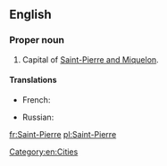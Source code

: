 ==English==

===Proper noun===
{{en-proper noun}}

# Capital of [[Saint-Pierre and Miquelon]].

====Translations====
{{trans-top|capital of Saint-Pierre and Miquelon}}
* French: {{t+|fr|Saint-Pierre}}
{{trans-mid}}
* Russian: {{t-|ru|Сен-Пьер|m|sc=Cyrl|tr=Sen-P'jer}}
{{trans-bottom}}

[[Category:en:Cities]]

[[fr:Saint-Pierre]]
[[pl:Saint-Pierre]]